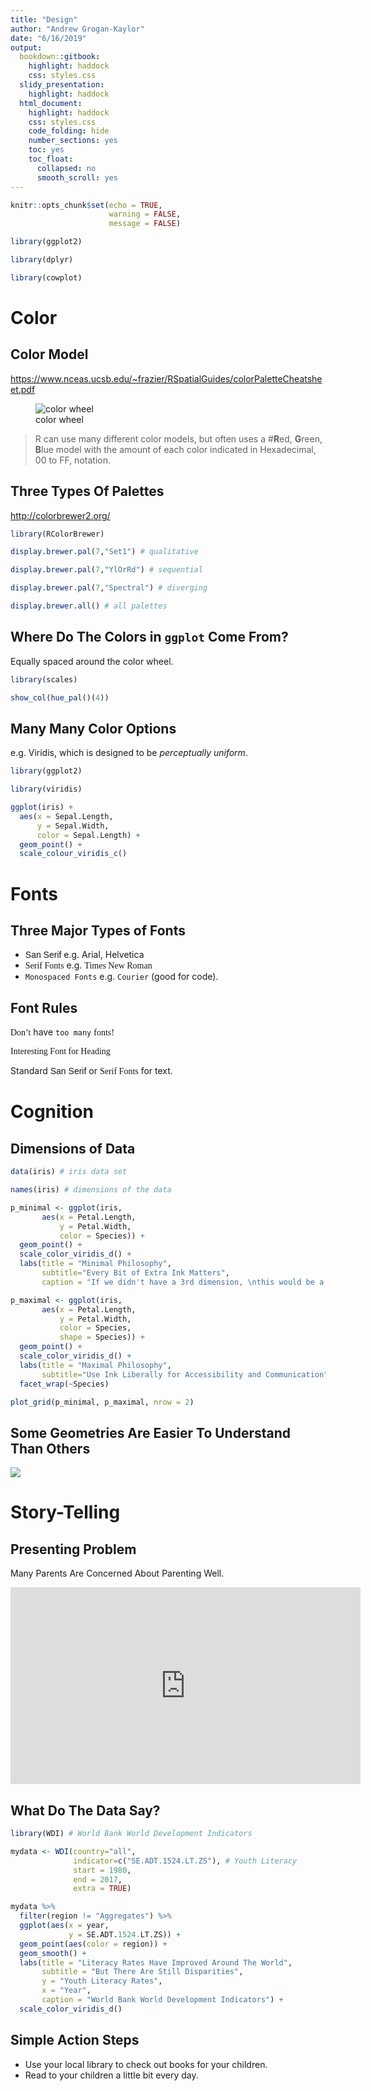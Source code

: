 ```yaml
---
title: "Design"
author: "Andrew Grogan-Kaylor"
date: "6/16/2019"
output:
  bookdown::gitbook:
    highlight: haddock
    css: styles.css
  slidy_presentation:
    highlight: haddock
  html_document: 
    highlight: haddock
    css: styles.css
    code_folding: hide
    number_sections: yes
    toc: yes
    toc_float:
      collapsed: no
      smooth_scroll: yes
---
```


```r

knitr::opts_chunk$set(echo = TRUE,
                      warning = FALSE,
                      message = FALSE)

library(ggplot2)

library(dplyr)

library(cowplot)

```

# Color

## Color Model

[https://www.nceas.ucsb.edu/~frazier/RSpatialGuides/colorPaletteCheatsheet.pdf](https://www.nceas.ucsb.edu/~frazier/RSpatialGuides/colorPaletteCheatsheet.pdf)

![color wheel](colorwheel.png)

> R can use many different color models, but often uses a #**R**ed, **G**reen, **B**lue model with the amount of each color indicated in Hexadecimal, 00 to FF, notation.

## Three Types Of Palettes

[http://colorbrewer2.org/](http://colorbrewer2.org/)

```r

library(RColorBrewer)

```

```r

display.brewer.pal(7,"Set1") # qualitative

```

```r

display.brewer.pal(7,"YlOrRd") # sequential

```

```r

display.brewer.pal(7,"Spectral") # diverging

```

```r

display.brewer.all() # all palettes

```

## Where Do The Colors in `ggplot` Come From?

Equally spaced around the color wheel.

```r

library(scales)

show_col(hue_pal()(4))

```

## Many Many Color Options

e.g. Viridis, which is designed to be *perceptually uniform*.

```r

library(ggplot2)

library(viridis)

ggplot(iris) + 
  aes(x = Sepal.Length, 
      y = Sepal.Width, 
      color = Sepal.Length) + 
  geom_point() + 
  scale_colour_viridis_c() 

```


# Fonts

## Three Major Types of Fonts

* <font face="Arial">San Serif</font> e.g. Arial, Helvetica
* <font face="Times New Roman">Serif Fonts</font> e.g. <font face="Times New Roman">Times New Roman</font>
* `Monospaced Fonts` e.g. `Courier` (good for code).

## Font Rules

<font face="Comic Sans MS">Don't</font> have `too many` <font face="Times New Roman">fonts!</font>

<font face="Impact">Interesting Font for Heading</font>

Standard <font face="Arial">San Serif</font> or <font face="Times New Roman">Serif Fonts</font> for text.

# Cognition

## Dimensions of Data

```r

data(iris) # iris data set

names(iris) # dimensions of the data

p_minimal <- ggplot(iris,
       aes(x = Petal.Length,
           y = Petal.Width,
           color = Species)) +
  geom_point() + 
  scale_color_viridis_d() + 
  labs(title = "Minimal Philosophy",
       subtitle="Every Bit of Extra Ink Matters",
       caption = "If we didn't have a 3rd dimension, \nthis would be a grey-scale graph.") 

p_maximal <- ggplot(iris,
       aes(x = Petal.Length,
           y = Petal.Width,
           color = Species,
           shape = Species)) +
  geom_point() + 
  scale_color_viridis_d() + 
  labs(title = "Maximal Philosophy",
       subtitle="Use Ink Liberally for Accessibility and Communication") +
  facet_wrap(~Species)

plot_grid(p_minimal, p_maximal, nrow = 2)

```

## Some Geometries Are Easier To Understand Than Others

![](Rauser-most-important-thing.png)

# Story-Telling

## Presenting Problem

Many Parents Are Concerned About Parenting Well.

<iframe width="560" height="315" src="https://www.youtube.com/embed/HgxM2xDuCec" frameborder="0" allow="accelerometer; autoplay; encrypted-media; gyroscope; picture-in-picture" allowfullscreen></iframe>

## What Do The Data Say?

```r

library(WDI) # World Bank World Development Indicators

mydata <- WDI(country="all", 
              indicator=c("SE.ADT.1524.LT.ZS"), # Youth Literacy
              start = 1980, 
              end = 2017, 
              extra = TRUE) 
```

```r

mydata %>%
  filter(region != "Aggregates") %>%
  ggplot(aes(x = year,
             y = SE.ADT.1524.LT.ZS)) +
  geom_point(aes(color = region)) +
  geom_smooth() +
  labs(title = "Literacy Rates Have Improved Around The World",
       subtitle = "But There Are Still Disparities",
       y = "Youth Literacy Rates",
       x = "Year",
       caption = "World Bank World Development Indicators") +
  scale_color_viridis_d()

```


## Simple Action Steps

* Use your local library to check out books for your children.
* Read to your children a little bit every day.



